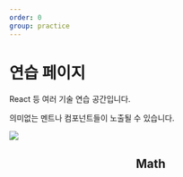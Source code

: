 ```yaml
---
order: 0
group: practice
---
```



# 연습 페이지

React 등 여러 기술 연습 공간입니다.

의미없는 멘트나 컴포넌트들이 노출될 수 있습니다.

![](../../assets/2023-04-28-11-36-03.png)

<Header />


## Math
<HelloGraph />


<Comment />
